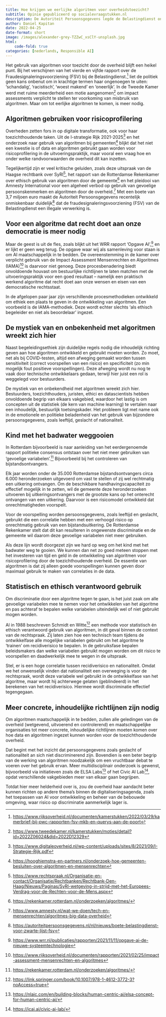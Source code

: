 ```yaml
---
title: Hoe krijgen we eerlijke algoritmen voor overheidstoezicht?
subtitle: Opinie gepubliceerd op socialevraagstukken.nl
description: De Autoriteit Persoonsgegevens legde de Belastingdienst onlangs een boete op voor het gebruik van de ‘fraudesignaleringsvoorziening’, waarin jarenlang illegaal persoonsgegevens verwerkt werden. Wat zijn knelpunten van algoritmegebruik bij overheidstoezicht en wat nodig is om wel tot eerlijke, niet-discriminerende algoritmen te komen.
author: Daniel Kapitan
date: 2022-04-25
date-format: short
image: /images/alexander-grey-TZZwC_xsClY-unsplash.jpg
html:
    code-fold: true
categories: [nederlands, Responsible AI]
---
```


Het gebruik van algoritmen voor toezicht door de overheid blijft een heikel punt. Bij het verschijnen van het vierde en vijfde rapport over de Fraudesignaleringsvoorziening (FSV) bij de Belastingdienst.[^1] liet de politiek geen kans onbenut om in krachtige termen haar ongenoegen te uiten: ‘schandalig’, ‘racistisch’, ‘woest makend’ en ‘oneerlijk’. In de Tweede Kamer werd met ruime meerderheid een motie aangenomen[^2] om impact assessments verplicht te stellen ter voorkoming van misbruik van algoritmen. Maar om tot eerlijke algoritmen te komen, is meer nodig.

## Algoritmen gebruiken voor risicoprofilering

Overheden zetten fors in op digitale transformatie, ook voor haar toezichthoudende taken. Uit de I-strategie Rijk 2021-2025[^3] en het onderzoek naar gebruik van algoritmen bij gemeenten[^4] blijkt dat het niet een kwestie is of data en algoritmen gebruikt gaan worden voor risicoprofilering in de uitvoeringspraktijk, maar vooral een vraag hoe en onder welke randvoorwaarden de overheid dit kan inzetten.

Tegelijkertijd zijn er veel kritische geluiden, zoals deze uitspraak van de Haagse rechtbank over SyRI[^5], het rapport van de Rotterdamse Rekenkamer over ethisch gebruik van algoritmen door de gemeente[^6] en het pleidooi van Amnesty International voor een algeheel verbod op gebruik van gevoelige persoonskenmerken en algoritmen door de overheid.[^7] Met een boete van 3,7 miljoen euro maakt de Autoriteit Persoonsgegevens recentelijk onmiskenbaar duidelijk[^8] dat de fraudesignaleringsvoorziening (FSV) van de Belastingdienst een illegale verwerking is.

## Voor een algoritme dat recht doet aan onze democratie is meer nodig

Maar de geest is uit de fles, zoals blijkt uit het WRR rapport ‘Opgave AI’,[^9] en er lijkt er geen weg terug. De opgave waar wij als samenleving voor staan is om AI maatschappelijk in te bedden. De overeenstemming in de kamer over verplicht gebruik van de Impact Assessment Mensenrechten en Algoritmes (IAMA)[^10] is daarvoor niet genoeg. Deze procesbenadering biedt onvoldoende houvast om bestuurlijke richtlijnen te laten matchen met de uitvoeringspraktijk voor een goed resultaat – namelijk een praktisch werkend algoritme dat recht doet aan onze wensen en eisen van een democratische rechtsstaat.

In de afgelopen paar jaar zijn verschillende procesmethodieken ontwikkeld om ethiek een plaats te geven in de ontwikkeling van algoritmen. Een voorbeeld is de IAMA-methodiek. Deze wordt echter slechts ‘als ethisch begeleider en niet als beoordelaar’ ingezet.

## De mystiek van en onbekenheid met algoritmen wreekt zich hier

Naast begeleidingsethiek zijn duidelijke regels nodig die inhoudelijk richting geven aan hoe algoritmen ontwikkeld en gebruikt moeten worden. Zo moet, net als bij COVID-testen, altijd een afweging gemaakt worden tussen sensitiviteit (correct voorspellen van een risico) en specificiteit (zo min mogelijk fout positieve voorspellingen). Deze afweging wordt nu nog te vaak door technische ontwikkelaars gedaan, terwijl hier juist een rol is weggelegd voor bestuurders.

De mystiek van en onbekendheid met algoritmen wreekt zich hier. Bestuurders, toezichthouders, juristen, ethici en datascientists hebben onvoldoende begrip van elkaars vakgebied, waardoor het lastig is om concepten uit de statistiek (de kern van machine learning) te vertalen naar een inhoudelijk, bestuurlijk toetsingskader. Het probleem ligt met name ook in de emotionele en politieke beladenheid van het gebruik van bijzondere persoonsgegevens, zoals leeftijd, geslacht of nationaliteit.

## Kind met het badwater weggooien

In Rotterdam bijvoorbeeld is naar aanleiding van het eerdergenoemde rapport politieke consensus ontstaan over het niet meer gebruiken van ‘gevoelige variabelen’.[^11] Bijvoorbeeld bij het controleren van bijstandsontvangers.

Elk jaar worden onder de 35.000 Rotterdamse bijstandsontvangers circa 6.000 heronderzoeken uitgevoerd om vast te stellen of zij wel rechtmatig een uitkering ontvangen. Om de beschikbare handhavingscapaciteit zo effectief mogelijk in te zetten, wil de gemeente deze heronderzoeken uitvoeren bij uitkeringsontvangers met de grootste kans op het onterecht ontvangen van een uitkering. Daarvoor is een risicomodel ontwikkeld dat onrechtmatigheden voorspelt.

Voor de voorspelling worden persoonsgegevens, zoals leeftijd en geslacht, gebruikt die een correlatie hebben met een verhoogd risico op onrechtmatig gebruik van een bijstandsuitkering. De Rotterdamse Rekenkamer stelt dat dit kan resulteren in ongewenste discriminatie en de gemeente wil daarom deze gevoelige variabelen niet meer gebruiken.

Als deze lijn wordt doorgezet zijn we hard op weg om het kind met het badwater weg te gooien. We kunnen dan net zo goed meteen stoppen met het investeren van tijd en geld in de ontwikkeling van algoritmen voor risicoprofilering door de toezichthoudende overheid. De essentie van algoritmen is dat zij alleen goede voorspellingen kunnen geven door maximaal gebruik te maken van correlaties in de data.

## Statistisch en ethisch verantwoord gebruik

Om discriminatie door een algoritme tegen te gaan, is het juist zaak om alle gevoelige variabelen mee te nemen voor het ontwikkelen van het algoritme en pas achteraf te bepalen welke variabelen uiteindelijk wel of niet gebruikt mogen worden.

Al in 1988 beschreven Schmidt en Witte[^12] een methode voor statistisch én ethisch verantwoord gebruik van algoritmen, in dit geval binnen de context van de rechtspraak. Zij laten zien hoe een technisch team tijdens de ontwikkelfase alle mogelijke variabelen gebruikt om het algoritme te ‘trainen’ om recidiverisico te bepalen. In de gebruiksfase bepalen beleidsmakers dan welke variabelen gebruikt mogen worden om dit risico te voorspellen en daadwerkelijk mee te wegen in de uitspraak.

Stel, er is een hoge correlatie tussen recidiverisico en nationaliteit. Omdat we het onwenselijk vinden dat nationaliteit een overweging is voor de rechtspraak, wordt deze variabele wel gebruikt in de ontwikkelfase van het algoritme, maar wordt hij achterwege gelaten (geblindeerd) in het berekenen van het recidiverisico. Hiermee wordt discriminatie effectief tegengegaan.

## Meer concrete, inhoudelijke richtlijnen zijn nodig

Om algoritmen maatschappelijk in te bedden, zullen alle geledingen van de overheid (wetgevend, uitvoerend en controlerend) en maatschappelijke organisaties tot meer concrete, inhoudelijke richtlijnen moeten komen over hoe data en algoritmen ingezet kunnen worden voor de toezichthoudende overheid.

Dat begint met het inzicht dat persoonsgegevens zoals geslacht of nationaliteit an sich niet discriminerend zijn. Bovendien is een beter begrip van de werking van algoritmen noodzakelijk om een vruchtbaar debat te voeren over het gebruik ervan. Meer multidisciplinair onderzoek is gewenst, bijvoorbeeld via initiatieven zoals de ELSA Labs[^13] of het Civic AI Lab[^14], opdat verschillende vakgebieden meer van elkaar gaan begrijpen.

Totdat hier meer helderheid over is, zou de overheid haar aandacht beter kunnen richten op andere thema’s binnen de digitaliseringsagenda, zoals het toepassen van AI voor ontwikkeling en beheer van de bebouwde omgeving, waar risico op discriminatie aanmerkelijk lager is.

[^1]: [https://www.rijksoverheid.nl/documenten/kamerstukken/2022/03/29/kamerbrief-bij-pwc-rapporten-fsv-mkb-en-querys-aan-de-poort](https://www.rijksoverheid.nl/documenten/kamerstukken/2022/03/29/kamerbrief-bij-pwc-rapporten-fsv-mkb-en-querys-aan-de-poort)
[^2]: [https://www.tweedekamer.nl/kamerstukken/moties/detail?id=2022Z06024&did=2022D12329](https://www.tweedekamer.nl/kamerstukken/moties/detail?id=2022Z06024&did=2022D12329)
[^3]: [https://www.digitaleoverheid.nl/wp-content/uploads/sites/8/2021/09/I-Strategie-Rijk.pdf](https://www.digitaleoverheid.nl/wp-content/uploads/sites/8/2021/09/I-Strategie-Rijk.pdf)
[^4]: [https://hooghiemstra-en-partners.nl/onderzoek-hoe-gemeenten-besluiten-over-algoritmen-en-mensenrechten](https://hooghiemstra-en-partners.nl/onderzoek-hoe-gemeenten-besluiten-over-algoritmen-en-mensenrechten)
[^5]: [https://www.rechtspraak.nl/Organisatie-en-contact/Organisatie/Rechtbanken/Rechtbank-Den-Haag/Nieuws/Paginas/SyRI-wetgeving-in-strijd-met-het-Europees-Verdrag-voor-de-Rechten-voor-de-Mens.aspx](https://www.rechtspraak.nl/Organisatie-en-contact/Organisatie/Rechtbanken/Rechtbank-Den-Haag/Nieuws/Paginas/SyRI-wetgeving-in-strijd-met-het-Europees-Verdrag-voor-de-Rechten-voor-de-Mens.aspx)
[^6]: [https://rekenkamer.rotterdam.nl/onderzoeken/algoritmes/](https://rekenkamer.rotterdam.nl/onderzoeken/algoritmes/)
[^7]: [https://www.amnesty.nl/wat-we-doen/tech-en-mensenrechten/algoritmes-big-data-overheid](https://www.amnesty.nl/wat-we-doen/tech-en-mensenrechten/algoritmes-big-data-overheid)
[^8]: [https://autoriteitpersoonsgegevens.nl/nl/nieuws/boete-belastingdienst-voor-zwarte-lijst-fsv](https://autoriteitpersoonsgegevens.nl/nl/nieuws/boete-belastingdienst-voor-zwarte-lijst-fsv)
[^9]: [https://www.wrr.nl/publicaties/rapporten/2021/11/11/opgave-ai-de-nieuwe-systeemtechnologie](https://www.wrr.nl/publicaties/rapporten/2021/11/11/opgave-ai-de-nieuwe-systeemtechnologie)
[^10]: [https://www.rijksoverheid.nl/documenten/rapporten/2021/02/25/impact-assessment-mensenrechten-en-algoritmes](https://www.rijksoverheid.nl/documenten/rapporten/2021/02/25/impact-assessment-mensenrechten-en-algoritmes)
[^11]: [https://rekenkamer.rotterdam.nl/onderzoeken/algoritmes/](https://rekenkamer.rotterdam.nl/onderzoeken/algoritmes/)
[^12]: [https://link.springer.com/book/10.1007/978-1-4612-3772-3?noAccess=true](https://link.springer.com/book/10.1007/978-1-4612-3772-3?noAccess=true)
[^13]: [https://nlaic.com/en/building-blocks/human-centric-ai/elsa-concept-for-human-centric-ai/](https://nlaic.com/en/building-blocks/human-centric-ai/elsa-concept-for-human-centric-ai/)
[^14]: [https://icai.ai/civic-ai-lab/](https://icai.ai/civic-ai-lab/)